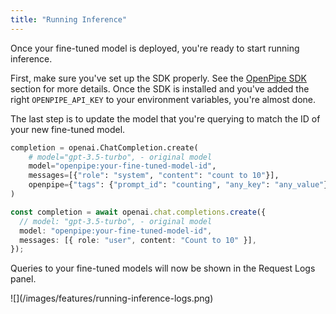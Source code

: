 ```yaml
---
title: "Running Inference"
---
```


Once your fine-tuned model is deployed, you're ready to start running inference.

First, make sure you've set up the SDK properly. See the [OpenPipe SDK](/getting-started/openpipe-sdk) section for more details. Once the SDK is installed and you've added the right
`OPENPIPE_API_KEY` to your environment variables, you're almost done.

The last step is to update the model that you're querying to match the ID of your new fine-tuned model.

<Tabs>
  <Tab title="Python">

```python
completion = openai.ChatCompletion.create(
    # model="gpt-3.5-turbo", - original model
    model="openpipe:your-fine-tuned-model-id",
    messages=[{"role": "system", "content": "count to 10"}],
    openpipe={"tags": {"prompt_id": "counting", "any_key": "any_value"}},
)
```

  </Tab>
  <Tab title="NodeJS">

```typescript
const completion = await openai.chat.completions.create({
  // model: "gpt-3.5-turbo", - original model
  model: "openpipe:your-fine-tuned-model-id",
  messages: [{ role: "user", content: "Count to 10" }],
});
```

  </Tab>
</Tabs>

Queries to your fine-tuned models will now be shown in the Request Logs panel.

<Frame>![](/images/features/running-inference-logs.png)</Frame>
